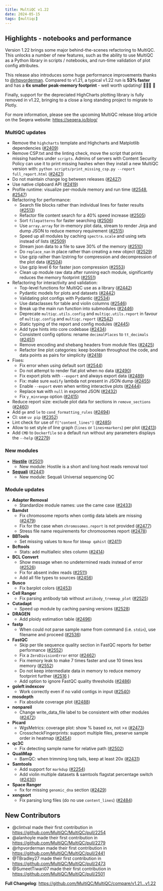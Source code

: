 ---
title: MultiQC v1.22
date: 2024-05-15
tags: [multiqc]
---

## Highlights - notebooks and performance

Version 1.22 brings some major behind-the-scenes refactoring to MultiQC. This unlocks a number of new features, such as the ability to use MultiQC as a Python library in scripts / notebooks, and run-time validation of plot config attributes.

This release also introduces some huge performance improvements thanks to [@rhpvorderman](https://github.com/rhpvorderman).
Compared to v1.21, a typical v1.22 run is **53% faster** and has a **6x smaller peak-memory footprint** - well worth updating! 🏃🏻‍♂️ 💨

Finally, support for the depreciated HighCharts plotting library is fully removed in v1.22, bringing to a close a long standing project to migrate to Plotly.

For more information, please see the upcoming MultiQC release blog article on the Seqera website: https://seqera.io/blog/

### MultiQC updates

- Remove the `highcharts` template and Highcharts and Matplotlib dependencies ([#2409](https://github.com/MultiQC/MultiQC/pull/2409))
- Remove CSP.txt and the linting check, move the script that prints missing hashes under `scripts`. Admins of servers with Content Security Policy can use it to print missing hashes when they install a new MultiQC version with: `python scripts/print_missing_csp.py --report full_report.html` ([#2421](https://github.com/MultiQC/MultiQC/pull/2421))
- Do not maintain change log between releases ([#2427](https://github.com/MultiQC/MultiQC/pull/2427))
- Use native clipboard API ([#2419](https://github.com/MultiQC/MultiQC/pull/2419))
- Profile runtime: visualize per-module memory and run time ([#2548](https://github.com/MultiQC/MultiQC/pull/2548), [#2547](https://github.com/MultiQC/MultiQC/pull/2547))
- Refactoring for performance:
  - Search file blocks rather than individual lines for faster results ([#2513](https://github.com/MultiQC/MultiQC/pull/2513))
  - Refactor file content search for a 40% speed increase ([#2505](https://github.com/MultiQC/MultiQC/pull/2505))
  - Sort `filepatterns` for faster searching ([#2506](https://github.com/MultiQC/MultiQC/pull/2506))
  - Use `array.array` for in-memory plot data, stream to render Jinja and dump JSON to reduce memory requirement ([#2515](https://github.com/MultiQC/MultiQC/pull/2515))
  - Speed up all modules by caching `spectra.scale` and using sets instead of lists ([#2509](https://github.com/MultiQC/MultiQC/pull/2509))
  - Stream json data to a file to save 30% of the memory ([#2510](https://github.com/MultiQC/MultiQC/pull/2510))
  - Do `replace_nan` in place rather than creating a new object ([#2529](https://github.com/MultiQC/MultiQC/pull/2529))
  - Use gzip rather than lzstring for compression and decompression of the plot data ([#2504](https://github.com/MultiQC/MultiQC/pull/2504))
  - Use gzip level 6 for faster json compression ([#2553](https://github.com/MultiQC/MultiQC/pull/2553))
  - Clean up module raw data after running each module, significantly reduces the memory footprint ([#2551](https://github.com/MultiQC/MultiQC/pull/2551))
- Refactoring for interactivity and validation:
  - Top-level functions for MultiQC use as a library ([#2442](https://github.com/MultiQC/MultiQC/pull/2442))
  - Pydantic models for plots and datasets ([#2442](https://github.com/MultiQC/MultiQC/pull/2442))
  - Validating plot configs with Pydantic ([#2534](https://github.com/MultiQC/MultiQC/pull/2534))
  - Use dataclasses for table and violin columns ([#2546](https://github.com/MultiQC/MultiQC/pull/2546))
  - Break up the main run function into submodules ([#2446](https://github.com/MultiQC/MultiQC/pull/2446))
  - Deprecate `multiqc.utils.config` and `multiqc.utils.report` in favour of `multiqc.config` and `multiqc.report` ([#2542](https://github.com/MultiQC/MultiQC/pull/2542))
  - Static typing of the report and config modules ([#2445](https://github.com/MultiQC/MultiQC/pull/2445))
  - Add type hints into core codebase ([#2434](https://github.com/MultiQC/MultiQC/pull/2434))
  - Consistent config options: rename `decimalPlaces` to `tt_decimals` ([#2451](https://github.com/MultiQC/MultiQC/pull/2451))
  - Remove encoding and shebang headers from module files ([#2425](https://github.com/MultiQC/MultiQC/pull/2425))
  - Refactor line plot categories: keep boolean throughout the code, and data points as pairs for simplicity ([#2418](https://github.com/MultiQC/MultiQC/pull/2418))
- Fixes:
  - Fix error when using default sort ([#2544](https://github.com/MultiQC/MultiQC/pull/2544))
  - Do not attempt to render flat plot when no data ([#2490](https://github.com/MultiQC/MultiQC/pull/2490))
  - Fix export plots with `--export` and always export data ([#2489](https://github.com/MultiQC/MultiQC/pull/2489))
  - Fix: make sure `modify` lambda not present in JSON dump ([#2455](https://github.com/MultiQC/MultiQC/pull/2455))
  - Enable `--export` even when writing interactive plots ([#2444](https://github.com/MultiQC/MultiQC/pull/2444))
  - Replace `NaN` with `null` in exported JSON ([#2432](https://github.com/MultiQC/MultiQC/pull/2432))
  - Fix `y_minrange` option ([#2415](https://github.com/MultiQC/MultiQC/pull/2415))
- Reduce report size: exclude plot data for sections in `remove_sections` ([#2460](https://github.com/MultiQC/MultiQC/pull/2460))
- Add `ge` and `le` to `cond_formatting_rules` ([#2494](https://github.com/MultiQC/MultiQC/pull/2494))
- CI: use `uv pip` ([#2352](https://github.com/MultiQC/MultiQC/pull/2352))
- Lint check for use of `f["content_lines"]` ([#2485](https://github.com/MultiQC/MultiQC/pull/2485))
- Allow to set style of line graph (`lines` or `lines+markers`) per plot ([#2413](https://github.com/MultiQC/MultiQC/pull/2413))
- Add `CMD` to `Dockerfile` so a default run without any parameters displays the `--help` ([#2279](https://github.com/MultiQC/MultiQC/pull/2279))

### New modules

- [**Hostile**](https://github.com/bede/hostile) ([#2501](https://github.com/MultiQC/MultiQC/pull/2501))
  - New module: Hostile is a short and long host reads removal tool
- [**Sequali**](https://github.com/rhpvorderman/sequali) ([#2441](https://github.com/MultiQC/MultiQC/pull/2441))
  - New module: Sequali Universal sequencing QC

### Module updates

- **Adapter Removal**
  - Standardize module names: use the came case ([#2433](https://github.com/MultiQC/MultiQC/pull/2433))
- **Bamdst**
  - Fix chromosome reports when contig data labels are missing ([#2479](https://github.com/MultiQC/MultiQC/pull/2479))
  - Fix for the case when `chromosomes.report` is not provided ([#2477](https://github.com/MultiQC/MultiQC/pull/2477))
  - Stress file name requirements for chromosomes report ([#2478](https://github.com/MultiQC/MultiQC/pull/2478))
- **BBTools**
  - Set missing values to `None` for `bbmap qahist` ([#2411](https://github.com/MultiQC/MultiQC/pull/2411))
- **Bcftools**
  - Stats: add multialleic sites column ([#2414](https://github.com/MultiQC/MultiQC/pull/2414))
- **BCL Convert**
  - Show message when no undetermined reads instead of error ([#2526](https://github.com/MultiQC/MultiQC/pull/2526))
  - Fix for absent index reads ([#2511](https://github.com/MultiQC/MultiQC/pull/2511))
  - Add all file types to sources ([#2456](https://github.com/MultiQC/MultiQC/pull/2456))
- **Busco**
  - Fix barplot colors ([#2453](https://github.com/MultiQC/MultiQC/pull/2453))
- **Cell Ranger**
  - Fix parsing antibody tab without `antibody_treemap_plot` ([#2525](https://github.com/MultiQC/MultiQC/pull/2525))
- **Cutadapt**
  - Speed up module by caching parsing versions ([#2528](https://github.com/MultiQC/MultiQC/pull/2528))
- **DRAGEN**
  - Add ploidy estimation table ([#2496](https://github.com/MultiQC/MultiQC/pull/2496))
- **fastp**
  - When could not parse sample name from command (i.e. `stdin`), use filename and proceed ([#2536](https://github.com/MultiQC/MultiQC/pull/2536))
- **FastQC**
  - Skip per tile sequence quality section in FastQC reports for better performance ([#2552](https://github.com/MultiQC/MultiQC/pull/2552))
  - Fix a `ZeroDivisionError` error ([#2462](https://github.com/MultiQC/MultiQC/pull/2462))
  - Fix memory leak to make 7 times faster and use 10 times less memory ([#2552](https://github.com/MultiQC/MultiQC/pull/2552))
  - Do not keep intermediate data in memory to reduce memory footprint further ([#2516](https://github.com/MultiQC/MultiQC/pull/2516) )
  - Add option to ignore FastQC quality thresholds ([#2486](https://github.com/MultiQC/MultiQC/pull/2486))
- **goleft indexcov**
  - Work correctly even if no valid contigs in input ([#2540](https://github.com/MultiQC/MultiQC/pull/2540))
- **mosdepth**
  - Fix absolute coverage plot ([#2488](https://github.com/MultiQC/MultiQC/pull/2488))
- **nonpareil**
  - Change write_data_file label to be consistent with other modules ([#2472](https://github.com/MultiQC/MultiQC/pull/2472))
- **Picard**
  - WgsMetrics: coverage plot: show % based ≥x, not >x ([#2473](https://github.com/MultiQC/MultiQC/pull/2473))
  - CrosscheckFingerprints: support multiple files, preserve sample order in heatmap ([#2454](https://github.com/MultiQC/MultiQC/pull/2454))
- **qc3C**
  - Fix detecting sample name for relative path ([#2502](https://github.com/MultiQC/MultiQC/pull/2502))
- **QualiMap**
  - BamQC: when trimming long tails, keep at least 20x ([#2431](https://github.com/MultiQC/MultiQC/pull/2431))
- **Samtools**
  - Add support for `markdup` ([#2254](https://github.com/MultiQC/MultiQC/pull/2254))
  - Add violin multiple datasets & samtools flagstat percentage switch ([#2430](https://github.com/MultiQC/MultiQC/pull/2430))
- **Space Ranger**
  - fix for missing `genomic_dna` section ([#2429](https://github.com/MultiQC/MultiQC/pull/2429))
- **xengsort**
  - Fix parsing long files (do no use `content_lines`) ([#2484](https://github.com/MultiQC/MultiQC/pull/2484))

## New Contributors
* @clintval made their first contribution in https://github.com/MultiQC/MultiQC/pull/2254
* @alanhoyle made their first contribution in https://github.com/MultiQC/MultiQC/pull/2279
* @rhpvorderman made their first contribution in https://github.com/MultiQC/MultiQC/pull/2441
* @TBradley27 made their first contribution in https://github.com/MultiQC/MultiQC/pull/2473
* @SumeetTiwari07 made their first contribution in https://github.com/MultiQC/MultiQC/pull/2501

**Full Changelog**: https://github.com/MultiQC/MultiQC/compare/v1.21...v1.22
